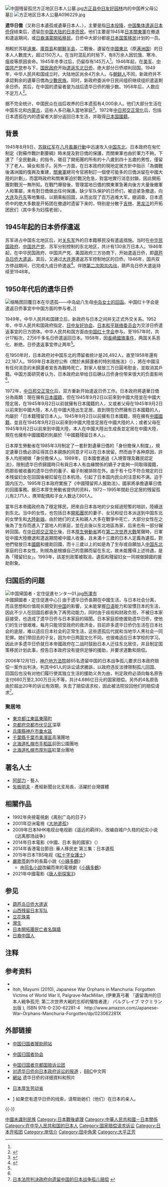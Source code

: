 {{Refimprove|time=2014-02-08T12:45:48+00:00}}
{{Ethnic group|
| related =[[大和民族|大和民族]]
|group= 遺華日僑<br />中国残留日本人（ちゅうごくざんりゅうにほんじん）
|image=
|caption= 
|poptime=1958年后，应不足万人<ref name="a2"/>。现今人数，无统计数据。
|popplace=[[黑龙江省|黑龙江]]、[[吉林|吉林]]、[[辽宁|辽宁]]、[[内蒙古自治区|内蒙古]]
|langs=[[漢語|漢語]]、[[日語|日語]]
|rels=[[佛教|佛教]]、[[道教|道教]]、[[神道教|神道教]]、[[基督教|基督教]]
}}

[[File:中国残留孤児方正地区日本人公墓.jpg|thumbnail]][[方正县|方正县]][[中日友好园林|中日友好园林]]内的中国养父母公墓]]
[[File:方正地区日本人公墓A096229.jpg|thumbnail]]

'''遗华日僑'''（又称日本遺孤或遺華日本人、{{lang-ja|中国帰国者、残留日本人、中国残留日本人、中国在留邦人}}），主要是指[[日本投降|日本投降]]，[[中国遣返日本侨俘|中国集体遣返日本侨俘]]结束后，遗留[[在中国的日本人|在中国大陆的日本侨民]]。他们主要是1945年[[日本|日本]][[關東軍|關東軍]]在撤退和遣返期间，{{link-ja|日本国籍|日本国籍|日本國民}}或[[日本人|日裔]][[滿蒙開拓移民|滿蒙開拓移民]]。日侨中大部分都是[[日本国策移民|日本国策移民]]计划的一员。

相較於苏联[[遠東|遠東]]、[[庫頁島|庫頁島]]和[[朝鮮半島|朝鮮半島]]，二戰後，遺留在[[中国东北地区|中國東北]]（原[[满洲国|满洲国]]）的日本人人數庞大，超过150万人。在当时混乱的时局下，有8万余人因饥饿、寒冷、瘟疫等原因丧命。1945年冬季过后，仍留存有145万人<ref name="a1"/>。1946年起，在[[美军|美军]]、[[中国共产党|中国共产党]]参与下，[[国民政府|国民政府]]开始[[东北日本侨俘遣返|遣返东北日侨]]，绝大部分日侨顺利回国。1949年，中华人民共和国成立时，大陆地区尚余4万余人。与[[中国朝鲜族|朝鲜人]]不同，新政府并不承認剩余的遺華日僑為[[中国少数民族|少數民族]]。同时，新政府委派中日民间组织继续组织遣返剩余日侨。其后，在中国的遗留者是为战后遗华日侨的极少数。1958年后，人数应不足万人<ref name="a2">{{Cite web |url=http://www.cssn.cn/jsx/201511/t20151124_2709600_1.shtml |title=抗战胜利后中国遣返日本侨俘研究 |accessdate=2019-06-23 |author=徐志 |date=2015-11-24 |work= |publisher=中国社会科学网，来源：《暨南学报：哲学社会科学版》(广州)2015年第20155期 |language=Zh-hans |archive-date=2019-06-23 |archive-url=https://web.archive.org/web/20190623111152/http://www.cssn.cn/jsx/201511/t20151124_2709600_1.shtml |dead-url=no }}</ref>。

据不完全统计，中国民众在战后收养的日本遗孤有4,000余人。他们大部分生活在中国东北和[[内蒙古自治区|内蒙古]]，這些人多已融入當地家庭<ref>{{Cite web |url=http://www.hn.chinanews.com/news/2011/0331/85742.html |title=日本遗孤与中国养父母的故事：人性光辉无法磨灭 |accessdate=2019-06-23 |author=尹丽 |date=2011-03-31 |work=编辑：张翀 |publisher=湖南新闻网，来源：中国新闻网 |language=Zh-hans |archive-date=2020-04-03 |archive-url=https://web.archive.org/web/20200403183751/http://www.hn.chinanews.com/news/2011/0331/85742.html |dead-url=no }}</ref>。1972年[[中日邦交正常化|中日邦交正常化]]后，包括日本遗孤在内的遗留者大部分返回日本生活，并取得[[日本國|日本国國籍]]。

== 背景 ==
{{unreferencedsect}}
1945年8月9日，[[苏联红军|苏联红军]]在[[八月風暴行動|八月風暴行動]]中迅速攻入[[中国东北|中国东北]]，日本政府在匆忙制定《對蘇作戰計劃要綱》時未提及對日僑的保護，而關東軍也由於軍力不夠，下達了「全民動員」的指令，徵召了開拓團的所有的十八歲到四十五歲的男性，僅留下了老人、婦女和孩子。另外一方面，在日本政府的現地定居方針中指示「為備戰後滿洲國的復興及重建，[[關東軍|關東軍]]總司令官將制訂一個使可能多的日僑派留在中國大陸的計劃」，而當時政府和關東軍迫於戰況危急，對當地實行消息封鎖，因此開拓團對戰況一無所知。在戰鬥爆發後，管理當地日僑的關東軍急著向後方大量後撤軍人和軍屬，未有對日僑做出任何保護。缺少军队保护的日侨们，被迫紧急撤退，向[[大连|大连]]及[[丹东|丹东]]等地集结，以期乘船回国，从而出现了百万逃难大军。据调查，日本遗侨中的绝大多数是开拓团在撤退时遗留下来的，特别是分散于[[吉林|吉林]]、[[黑龙江省|黑龙江]]的开拓团民们（其中多为妇孺老弱）。

== 1945年起的日本侨俘遣返 ==

{{main|中国遣返日本侨俘|东北日本侨俘遣返}}

苏军进占中国东北地区后，对[[关东军|关东军]]外的日本籍移民没有遣返措施。当时在[[中华民国政府|中华民国政府]]、[[中国共产党|中国共产党]]、苏军分别控制的东北地区，共计有130余万日本人。1946年起，在中华民国政府、中国共产党、美国政府三方协商下，开始遣返日侨，即[[葫芦岛日侨大遣返|葫芦岛日侨大遣返]]。其后，又通过[[大连港|大连港]]遣返苏军控制地区的日侨。1946年，国共双方停战期间，已完成九成日侨遣返<ref name="a1">{{cite journal en
|quotes = 
|last = 
|first = 
|author = 刘振甲
|coauthors = 
|date = 2007
|year = 
|month = 
|title = 《战后日本遗华日侨的形成与演变》
|journal = 世纪桥
|volume = 
|issue = 2007年第12期
|pages = 63-64
|publisher = 中共黑龙江省委党史研究室、世纪桥编辑部
|location = 黑龙江省哈尔滨市
|issn = 1001-0475
|pmid = 
|doi = 
|bibcode = 
|oclc = 
|id = 
|url = http://www.cqvip.com/Main/Detail.aspx?id=27146626
|language = Zh-hans
|format = 
|accessdate = 
|laysummary = 
|laysource = 
|laydate = 
|quote = 
|archive-date = 2019-07-11
|archive-url = https://web.archive.org/web/20190711121804/http://www.cqvip.com/Main/Detail.aspx?id=27146626
|dead-url = no
}}</ref>。伴随[[第二次国共内战|第二次国共内战]]，葫芦岛日侨大遣返持续至1948年。

== 1950年代后的遗华日侨 ==

[[File:中國紅十字會總會覆中島女士函及信封.png|缩略图]]回覆日本在华遗孤——中岛幼八生母[[:s:中國紅十字會總會覆中島女士函|中岛女士的回函]]。中国红十字会是遣返日侨事宜中中国方面的参与者。]]

1949年，中华人民共和国建立后，新政府与日本之间并无正式外交关系。1952年，中华人民共和国政府指定{{link-ja|日本红十字会|日本赤十字社|日本红十字会}}、[[日中友好協會|日中友好协会]]、[[日本和平联络委员会|日本和平联络委员会]]为交涉日侨遣返事宜的日方团体。中华人民共和国方面由[[中国红十字会|中国红十字会]]参与。至1957年时，共计17船次，2万6千多名日侨遣返回日本。1958年，因[[長崎國旗事件|長崎國旗事件]]，两国关系恶化、断绝。日侨遣返事宜停止两年<ref name="a1"/>。

在1950年时，日本政府对中国东北的滯留者统计是26,492人，直至1958年還有22,187人。1959年日本政府公佈《關於未歸還者的特別措施法》（{{lang|ja|未帰還者に関する特別措置法施行令}}），將在中國沒有任何消息的未歸還者宣告為戰時死亡，對家人發放三万日圓弔慰金，並取消其戶籍。中国方面研究者认为，日本政府此举给日后确认日侨身份带来很大的负面影响<ref name="a1"/>。

1972年，[[中日邦交正常化|中日邦交正常化]]后，双方重新开始遣返日侨工作。日本政府將遺華日僑分為兩類：現在擁有[[日本國籍|日本國籍]]，但在1945年9月2日以前來到中國大陸並在中國大陸定居，在1945年9月2日以前就擁有日本國籍的人，又或者父母在1945年9月2日以前來到中國大陸，本人在中國大陸出生定居，直到現在仍然擁有日本國籍的人，均屬於「日本籍殘留日本人」。1945年9月2日以前擁有日本國籍，現在擁有[[中華人民共和國國籍|中國國籍]]，並且在1945年9月2日以前來到中國大陸並定居在中國大陸的人；或者父母在1945年9月2日以前來到中國大陸，本人在中國大陸出生成長並定居在中國大陸，現在也擁有中國國籍的則屬於「中國籍殘留日本人」{{ref|guns}}。

日本厚生勞動省在1985年3月制定了一套針對遺華日僑的「身份擔保人制度」，規定遺華日僑必須征得其日本親族的同意才可以在日本居留。然而由于各种原因，許多人均拒絕做「身份擔保人」。1989年，日本國會通過《入境管理及難民認定法》，限制遗华日侨歸國時只有與日本人有血緣關係的嫡子才能夠一同取得國籍，而那些被收養的遗华日侨的養子、繼子則被排除在外。由于有十位不符合規定的日本残留妇女在回国後被扣留在日本机场，引起了日本国内民众的注意和不满。迫于国内压力，1995年日本政府實施了《中國殘留邦人援助法》，國家將承擔遺華日僑的回國事務。据日本厚生勞動省提供的资料，1972－1995年間赴日定居的残留孤儿有2,171人，携带配偶和子女人数达7,801人。　

當年日本帝國政府為了穩定移民，把來自日本各地的少女經過短暫的培訓，陸續送到东北。当中的女性，也包括日本[[開拓團|開拓團]]民的妻子、女兒和從日本派送到中国东北的女學生和[[大陸新娘|大陸新娘]]。由於她们的丈夫和親人大多在戰爭中死亡，大部分女性在之後為了生存而進入了當地人的家庭，並在此後以东北地區為家，后来也有一部分辗转回国。在[[中日邦交正常化|中日邦交正常化]]後，日本[[厚生勞動省|厚生勞動省]]將在[[第二次世界大戰|第二次世界大戰]]尾聲時，日軍從中國大陸撤退和遣返期間被中國人收養，且未滿十三歲的日本人定義為遺孤，對他們發放日本[[國籍|國籍]]和援助回國，而十三歲以上的如是為了生存或自願加入[[中国东北|中国东北]]家庭的日本女性，則視為是根據自己的意願而留在东北，故未能獲得上述待遇，是為「殘留妇女」。1993年，該差別政策被取消，遺孤和殘留妇女一同視做歸國的援助對象。

== 归国后的问题 ==
[[File:中国帰国者・定住促進センター01.jpg|thumb]][[所澤市|所澤市]]<BR>中國歸國者・定住促進中心]]
由于遗华日侨長期在中國生活，与日本社会分离，而且思想和价值观长期受到[[中国|中国]]的影響，又未能掌握[[日语|日语]]能力和習慣日本的生活，因此不少人在回国后都丧失了再劳动能力，同时由于歧视和财政负担，不被日本家庭接受，也造成了遗华日侨与日本家庭的隔閡。日本家庭拒绝援助遗华日侨，使他们的生计很艰难，每月只能领受政府的救济金，目前許多遗华日侨仍生活在日本社会的底层，难以适应日本社会的正常生活，这些遗孤后代就和当地华人黑社会一同犯罪。她们带回去的子女，因为中日两国文化不同，也很难适应日本学校的学习。因此许多遗华日侨就日本帝國政府在二战时鼓励日本人迁往东北居住，并且制定国策移民计划此事，控告日本政府没有提供足够的援助，并要求道歉和赔偿。

2006年12月1日，[[地方裁判所_(日本)|神户地方法院]]就65名遗留中国的日本战争孤儿要求日本政府赔偿一案作出判决，判其中61人的诉讼请求勝訴，以政府违反法律限制孤儿回国、回国后也没有对他们履行使其独立生活的援助义务为由，判定政府必須向每名原告支付660万至2,300万日元不等，共计4.686亿日元的国家赔偿。另外的4名原告由於超出20年的诉讼有效期，失去了赔偿请求权，因此被法院驳回他们的赔偿请求<ref>[http://news.xinhuanet.com/world/2006-12/01/content_5420108.htm 日本法院判决政府向遗留中国的日本战争孤儿赔偿] {{webarchive|url=https://web.archive.org/web/20070105214724/http://news.xinhuanet.com/world/2006-12/01/content_5420108.htm |date=2007-01-05 }}</ref>。

=== 聚居地 ===
*[[東京都|東京都]][[江東區_(東京都)|江東區]][[東陽_(江東區)|東陽町]]
*[[京都府|京都府]][[京都市|京都市]][[伏见区|伏见区]]深草
*[[兵庫縣|兵庫縣]][[神戶市|神戶市]][[垂水區|垂水區]]
*[[千葉縣|千葉縣]][[千葉市|千葉市]][[美濱區|美濱區]]高濱團地
*[[北海道|北海道]][[札幌市|札幌市]][[手稻區|手稻區]]前田公園團地
*[[北海道|北海道]][[札幌市|札幌市]][[厚別區|厚別區]]紅葉台團地

== 著名人士 ==
* [[阿部力|阿部力]] - 藝人
* [[矢板明夫|矢板明夫]] - 產經新聞台北支局長，活躍於台灣媒體

== 相關作品 ==
* 1992年央視電視劇《离别广岛的日子》
* 2001年亞洲電視《[[大地遣孤|大地遣孤]]》
* 2009年日本NHK电视台电视剧《遥远的羁绊》，改编自城户久枝的纪实小说《远离那场战争》
* 2014年日本電影《中國、日本 我的國家》（{{lang|ja|中国・日本 わたしの国}}）
* 2014年香港電台節目: 華人移民史 第三集：日本遺孤
* 2015年日本TBS电视《[[紅十字女護士|紅十字女護士]]》
* [[嚴歌苓|嚴歌苓]]創作的長篇小說《[[小姨多鶴|小姨多鶴]]》
** 由[[小姨多鶴|同名小說]]改編而來的電視劇《[[小姨多鶴_(電視劇)|小姨多鶴]]》
* 2021年中國電影《[[唐人街探案3|唐人街探案3]]》

==参见==

*[[葫芦岛日侨大遣返|葫芦岛日侨大遣返]]
*[[山西残留日本军队|山西残留日本军队]]
*[[立花珠美|立花珠美]]
*[[灣生|灣生]]
*[[日本開拓團民亡者名錄牆|日本開拓團民亡者名錄牆]]
*[[日裔中国人|日裔中国人]]

== 注释 ==

{{Reflist}}

== 参考资料 ==

*{{cite web
|author=潘德昌
|title=遗华日侨问题的历史学思考
|url=http://www.cuhk.edu.hk/ics/21c/supplem/essay/0506086.htm
|access-date=2011-03-06
|archive-date=2010-05-29
|archive-url=https://web.archive.org/web/20100529145716/http://www.cuhk.edu.hk/ics/21c/supplem/essay/0506086.htm
|dead-url=no
}}
*Itoh, Mayumi (2010),  Japanese War Orphans in Manchuria:  Forgotten Victims of World War II,  Palgrave-MacMillan, (伊東真弓著 『遺留満州的日本人戦争孤児:       第二次世界大戦的忘却的犠牲者達』 パルグレイブ  マクミラン出版 ), ISBN 978-0-230-62281-4　http://www.amazon.com/Japanese-War-Orphans-Manchuria-Forgotten/dp/023062281X {{Wayback|url=http://www.amazon.com/Japanese-War-Orphans-Manchuria-Forgotten/dp/023062281X |date=20160305213534 }}

== 外部链接 ==
*{{ja}} [http://www.kikokusha-center.or.jp 中国归国者援助网站] {{Wayback|url=http://www.kikokusha-center.or.jp/ |date=20210427075758 }}
*{{ja}} [http://www.kikokusha.com/ 中国归国者协会] {{Wayback|url=http://www.kikokusha.com/ |date=20210418102838 }}
*[https://web.archive.org/web/20060423220429/http://zanryu.dip.jp/index.html 中国归国者京都国赔诉讼团]
*[http://news.bbc.co.uk/chinese/simp/hi/newsid_4650000/newsid_4655000/4655041.stm 对遗华日侨向日本政府诉讼的报道] {{Wayback|url=http://news.bbc.co.uk/chinese/simp/hi/newsid_4650000/newsid_4655000/4655041.stm |date=20160307074811 }}，[[BBC|BBC]]中文网
*[http://www.kikokusha-center.or.jp/kikokusha/mihanmei/mihanmei-script.htm 網站] {{Wayback|url=http://www.kikokusha-center.or.jp/kikokusha/mihanmei/mihanmei-script.htm |date=20201124080929 }} 遗华日侨的详细資料和照片
*{{ja}} [http://www.mhlw.go.jp/ 日本厚生劳动省] {{Wayback|url=http://www.mhlw.go.jp/ |date=20180701003116 }}
*[http://www.mhlw.go.jp/houdou/2005/09/h0930-5.html] {{Wayback|url=http://www.mhlw.go.jp/houdou/2005/09/h0930-5.html |date=20201031194339 }} 如果您有遗华日侨的线索，请帮助她们（他们）在日本的亲人。{{ja}}

{{-}}
{{中华民族}}
{{日本僑民}}
{{大日本帝國}}
[[Category:中國未識別民族|]]
[[Category:日本戰後處理|Category:日本戰後處理]]
[[Category:中華人民共和國－日本關係|Category:中華人民共和國－日本關係]]
[[Category:在中华人民共和国的日本人|Category:在中华人民共和国的日本人]]
[[Category:国家赔偿请求诉讼|Category:国家赔偿请求诉讼]]
[[Category:日本开拓团|Category:日本开拓团]]
[[Category:岸信介|Category:岸信介]]
[[Category:田中角荣|Category:田中角荣]]
[[Category:大平正芳|Category:大平正芳]]
